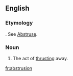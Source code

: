 ==English==

===Etymology===
{{etyl|la|en}} {{term|abstrusio|lang=la}}. See [[abstruse|Abstruse]].

===Noun===
{{en-noun}}

# {{context|rare|lang=en}} The act of [[thrusting]] away.

[[fr:abstrusion]]